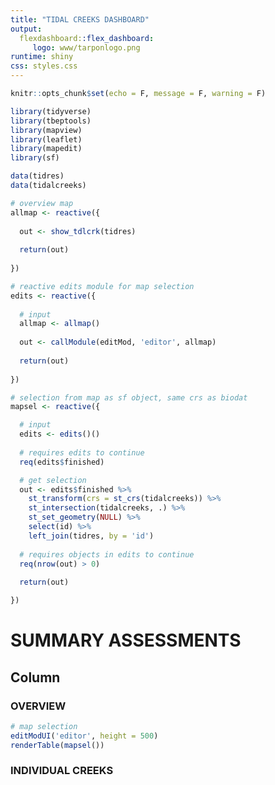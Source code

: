```yaml
---
title: "TIDAL CREEKS DASHBOARD"
output: 
  flexdashboard::flex_dashboard:
     logo: www/tarponlogo.png
runtime: shiny
css: styles.css
---
```


```r
knitr::opts_chunk$set(echo = F, message = F, warning = F)

library(tidyverse)
library(tbeptools)
library(mapview)
library(leaflet)
library(mapedit)
library(sf)

data(tidres)
data(tidalcreeks)
```

```r
# overview map
allmap <- reactive({
  
  out <- show_tdlcrk(tidres)
  
  return(out)
  
})

# reactive edits module for map selection
edits <- reactive({
  
  # input
  allmap <- allmap()
  
  out <- callModule(editMod, 'editor', allmap)
  
  return(out)
  
})

# selection from map as sf object, same crs as biodat
mapsel <- reactive({

  # input
  edits <- edits()()
  
  # requires edits to continue  
  req(edits$finished)

  # get selection
  out <- edits$finished %>% 
    st_transform(crs = st_crs(tidalcreeks)) %>% 
    st_intersection(tidalcreeks, .) %>% 
    st_set_geometry(NULL) %>% 
    select(id) %>% 
    left_join(tidres, by = 'id')
  
  # requires objects in edits to continue
  req(nrow(out) > 0)
  
  return(out)

})
```

SUMMARY ASSESSMENTS
===========================================================

Column {.tabset .tabset-fade data-width=650}
-----------------------------------------------------------------------

### OVERVIEW

```r
# map selection
editModUI('editor', height = 500)
renderTable(mapsel())
```

### INDIVIDUAL CREEKS

```r
```
